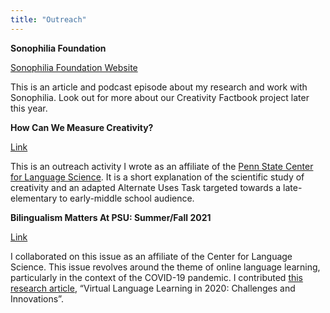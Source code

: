 ```yaml
---
title: "Outreach"
---
```


**Sonophilia Foundation**

[Sonophilia Foundation Website](https://www.sonophilia.com/hannah-merseal/)

This is an article and podcast episode about my research and work with Sonophilia. Look out for more about our Creativity Factbook project later this year.

**How Can We Measure Creativity?**

[Link](https://sites.psu.edu/linguisticexperiments/measuring-creativity/)

This is an outreach activity I wrote as an affiliate of the [Penn State Center for Language Science](https://cls.la.psu.edu/). It is a short explanation of the scientific study of creativity and an adapted Alternate Uses Task targeted towards a late-elementary to early-middle school audience. 

**Bilingualism Matters At PSU: Summer/Fall 2021**

[Link](https://sites.psu.edu/bilingualismmatters/)

I collaborated on this issue as an affiliate of the Center for Language Science. This issue revolves around the theme of online language learning, particularly in the context of the COVID-19 pandemic. I contributed [this research article](https://sites.psu.edu/bilingualismmatters/virtual-language-learning-in-2020-challenges-and-innovations/), "Virtual Language Learning in 2020: Challenges and Innovations".
